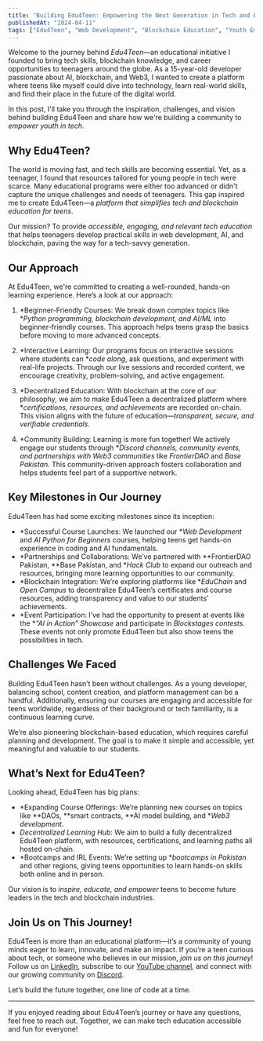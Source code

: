 ```yaml
---
title: "Building Edu4Teen: Empowering the Next Generation in Tech and Blockchain"
publishedAt: "2024-04-11"
tags: ["Edu4Teen", "Web Development", "Blockchain Education", "Youth Empowerment", "Tech Education"]
---
```


Welcome to the journey behind *Edu4Teen*—an educational initiative I founded to bring tech skills, blockchain knowledge, and career opportunities to teenagers around the globe. As a 15-year-old developer passionate about AI, blockchain, and Web3, I wanted to create a platform where teens like myself could dive into technology, learn real-world skills, and find their place in the future of the digital world.

In this post, I'll take you through the inspiration, challenges, and vision behind building Edu4Teen and share how we're building a community to *empower youth in tech*.

## Why Edu4Teen?

The world is moving fast, and tech skills are becoming essential. Yet, as a teenager, I found that resources tailored for young people in tech were scarce. Many educational programs were either too advanced or didn't capture the unique challenges and needs of teenagers. This gap inspired me to create Edu4Teen—a *platform that simplifies tech and blockchain education for teens*.

Our mission? To provide *accessible, engaging, and relevant tech education* that helps teenagers develop practical skills in web development, AI, and blockchain, paving the way for a tech-savvy generation.

## Our Approach

At Edu4Teen, we're committed to creating a well-rounded, hands-on learning experience. Here’s a look at our approach:

1. *Beginner-Friendly Courses: We break down complex topics like **Python programming, blockchain development, and AI/ML* into beginner-friendly courses. This approach helps teens grasp the basics before moving to more advanced concepts.

2. *Interactive Learning: Our programs focus on interactive sessions where students can **code along*, ask questions, and experiment with real-life projects. Through our live sessions and recorded content, we encourage creativity, problem-solving, and active engagement.

3. *Decentralized Education: With blockchain at the core of our philosophy, we aim to make Edu4Teen a decentralized platform where **certifications, resources, and achievements* are recorded on-chain. This vision aligns with the future of education—*transparent, secure, and verifiable credentials*.

4. *Community Building: Learning is more fun together! We actively engage our students through **Discord channels, community events, and partnerships with Web3 communities* like *FrontierDAO* and *Base Pakistan*. This community-driven approach fosters collaboration and helps students feel part of a supportive network.

## Key Milestones in Our Journey

Edu4Teen has had some exciting milestones since its inception:

- *Successful Course Launches: We launched our **Web Development* and *AI Python for Beginners* courses, helping teens get hands-on experience in coding and AI fundamentals.
- *Partnerships and Collaborations: We’ve partnered with **FrontierDAO Pakistan, **Base Pakistan, and **Hack Club* to expand our outreach and resources, bringing more learning opportunities to our community.
- *Blockchain Integration: We’re exploring platforms like **EduChain* and *Open Campus* to decentralize Edu4Teen’s certificates and course resources, adding transparency and value to our students’ achievements.
- *Event Participation: I’ve had the opportunity to present at events like the **“AI in Action” Showcase* and participate in *Blockstages contests*. These events not only promote Edu4Teen but also show teens the possibilities in tech.

## Challenges We Faced

Building Edu4Teen hasn’t been without challenges. As a young developer, balancing school, content creation, and platform management can be a handful. Additionally, ensuring our courses are engaging and accessible for teens worldwide, regardless of their background or tech familiarity, is a continuous learning curve.

We’re also pioneering blockchain-based education, which requires careful planning and development. The goal is to make it simple and accessible, yet meaningful and valuable to our students.

## What’s Next for Edu4Teen?

Looking ahead, Edu4Teen has big plans:

- *Expanding Course Offerings: We’re planning new courses on topics like **DAOs, **smart contracts, **AI model building, and **Web3 development*.
- *Decentralized Learning Hub*: We aim to build a fully decentralized Edu4Teen platform, with resources, certifications, and learning paths all hosted on-chain.
- *Bootcamps and IRL Events: We’re setting up **bootcamps in Pakistan* and other regions, giving teens opportunities to learn hands-on skills both online and in person.

Our vision is to *inspire, educate, and empower* teens to become future leaders in the tech and blockchain industries.

## Join Us on This Journey!

Edu4Teen is more than an educational platform—it’s a community of young minds eager to learn, innovate, and make an impact. If you’re a teen curious about tech, or someone who believes in our mission, *join us on this journey*! Follow us on [LinkedIn](https://www.linkedin.com/company/edu4teen/), subscribe to our [YouTube channel](https://www.youtube.com/channel/edu4teen), and connect with our growing community on [Discord](https://discord.gg/edu4teen).

Let’s build the future together, one line of code at a time.

---

If you enjoyed reading about Edu4Teen’s journey or have any questions, feel free to reach out. Together, we can make tech education accessible and fun for everyone!